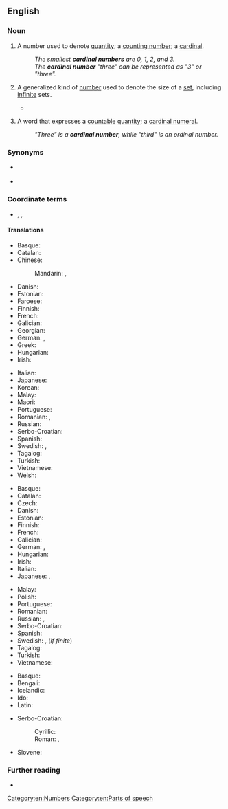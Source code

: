 {{also|cardinal-number}}
==English==

===Noun===
{{en-noun}}

# A number used to denote [[quantity]]; a [[counting number]]; a [[cardinal]].
#: ''The smallest '''cardinal numbers''' are 0, 1, 2, and 3.''
#: ''The '''cardinal number''' "three" can be represented as "3" or "three".''
# {{lb|en|mathematics}} A generalized kind of [[number]] used to denote the size of a [[set]], including [[infinite]] sets.
#* {{quote-text|year=1920|author={{w|Bertrand Russell}}|title=Introduction to Mathematical Philosophy|page=83|passage=This '''cardinal number''' is the smallest of the infinite '''cardinal numbers'''; it is the one to which Cantor has appropriated the Hebrew Aleph with the suffix 0, to distinguish it from larger infinite cardinals. Thus the name of the smallest of infinite cardinals is &alefsym;<sub>0</sub>.}}
# {{lb|en|grammar}} A word that expresses a [[countable]] [[quantity]]; a [[cardinal numeral]].
#: ''"Three" is a '''cardinal number''', while "third" is an ordinal number.''
<!--Does this definition differ in any essential sense from the first definition?-->
<!--Yes; in the most essential way possible.-->

===Synonyms===
* {{sense|number}} {{l|en|cardinal}}
* {{sense|word}} {{l|en|cardinal numeral}}

===Coordinate terms===
* {{sense|grammar}} {{l|en|distributive number}}, {{l|en|multiplier}}, {{l|en|ordinal number}}

====Translations====
{{trans-top|number denoting quantity}}
* Basque: {{t|eu|zenbaki kardinal}}
* Catalan: {{t|ca|nombre cardinal|m}}
* Chinese:
*: Mandarin: {{t+|cmn|基數|sc=Hani}}, {{t+|cmn|基数|tr=jīshù|sc=Hani}}
* Danish: {{t|da|kardinaltal|n}}
* Estonian: {{t|et|kardinaalarv}}
* Faroese: {{t|fo|grundtal|n}}
* Finnish: {{t+|fi|kardinaaliluku}}
* French: {{t+|fr|nombre cardinal|m}}
* Galician: {{t|gl|número cardinal|m}}
* Georgian: {{t|ka|რაოდენობითი რიცხვითი სახელი}}
* German: {{t+|de|Kardinalzahl|f}}, {{t+|de|Grundzahl|f}}
* Greek: {{t|el|απόλυτος αριθμός|m|sc=Grek}}
* Hungarian: {{t+|hu|tőszám}}
* Irish: {{t|ga|bunuimhir|f}}
{{trans-mid}}
* Italian: {{t+|it|numero cardinale|m}}
* Japanese: {{t+|ja|基数|tr=きすう, kisū}}
* Korean: {{t+|ko|기수}}
* Malay: {{t+|ms|nombor kardinal}}
* Maori: {{t|mi|tau maha}}
* Portuguese: {{t|pt|número cardinal|m}}
* Romanian: {{t+|ro|numeral cardinal|n}}, {{t|ro|număr cardinal|n}}
* Russian: {{t|ru|кардина́льное число́|n}}
* Serbo-Croatian: {{t-check|sh|kardinalni broj|m}}
* Spanish: {{t+|es|número cardinal|m}}
* Swedish: {{t+|sv|kardinaltal|n}}, {{t+|sv|grundtal|n}}
* Tagalog: {{t|tl|bilang na paulat}}
* Turkish: {{t|tr|asıl sayı}}
* Vietnamese: {{t|vi|số đếm}}
* Welsh: {{t+|cy|rhif prifol}}
{{trans-bottom}}

{{trans-top|number used to denote the size of a set}}
* Basque: {{t|eu|zenbaki kardinal}}
* Catalan: {{t|ca|nombre cardinal|m}}
* Czech: {{t|cs|kardinální číslo|n}}
* Danish: {{t|da|kardinaltal|n}}
* Estonian: {{t|et|hulga võimsus}}
* Finnish: {{t+|fi|kardinaaliluku}}
* French: {{t+|fr|nombre cardinal|m}}
* Galician: {{t|gl|número cardinal|m}}
* German: {{t+|de|Kardinalzahl|f}}, {{t+|de|Grundzahl|f}}
* Hungarian: {{t+|hu|számosság}}
* Irish: {{t|ga|bunuimhir|f}}
* Italian: {{t+|it|numero cardinale|m}}
* Japanese: {{t|ja|集合数|tr=しゅうごうすう, shūgōsū}}, {{t+|ja|基数|tr=きすう, kisū|sc=Jpan}}
{{trans-mid}}
* Malay: {{t+|ms|nombor kardinal}}
* Polish: {{t|pl|liczba kardynalna|f}}
* Portuguese: {{t|pt|número cardinal|m}}
* Romanian: {{t+|ro|cardinal|n}}
* Russian: {{t|ru|мо́щность мно́жества|f}}, {{t|ru|кардина́льное число́|n}}
* Serbo-Croatian: {{t-check|sh|kardinalni broj|m}}
* Spanish: {{t+|es|número cardinal|m}}
* Swedish: {{t+|sv|kardinaltal|n}}, {{t+|sv|grundtal|n}} (''if finite'')
* Tagalog: {{t|tl|bilang na paulat}}
* Turkish: {{t+|tr|asıl sayılar}}
* Vietnamese: {{t+|vi|số lượng}}
{{trans-bottom}}

{{trans-see|cardinal numeral}}

{{checktrans-top}}<!--word that expresses a countable quantity-->
* Basque: {{t-check|eu|zenbaki kardinal}}
* Bengali: {{t-check|bn|অঙ্কবাচক সংখ্যা|sc=Beng}}
* Icelandic: {{t+check|is|höfuðtala}}
* Ido: {{t-check|io|kardinala nombro}}
* Latin: {{t-check|la|cardinale}}
{{trans-mid}}
* Serbo-Croatian:
*: Cyrillic: {{t-check|sh|главни број|m|sc=Cyrl}}
*: Roman: {{t-check|sh|glavni broj|m}}, {{t-check|sh|kardinalni broj|m}}
* Slovene: {{t-check|sl|kardinalno število|n}}
{{trans-bottom}}

===Further reading===
* {{pedialite}}

[[Category:en:Numbers]]
[[Category:en:Parts of speech]]